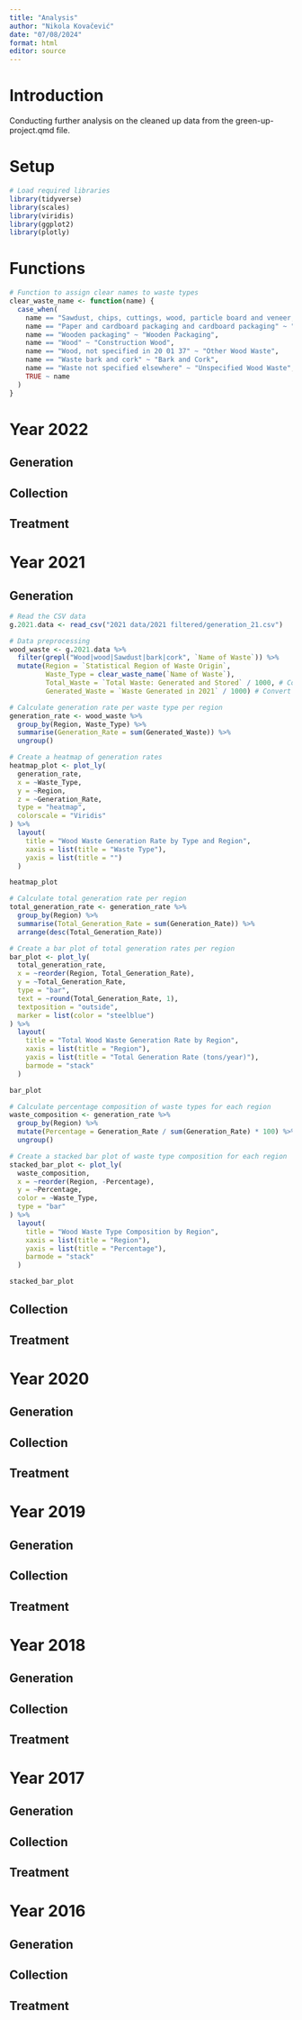 ```yaml
---
title: "Analysis"
author: "Nikola Kovačević"
date: "07/08/2024"
format: html
editor: source
---
```


# Introduction

Conducting further analysis on the cleaned up data from the green-up-project.qmd file.

# Setup

```r

# Load required libraries
library(tidyverse)
library(scales)
library(viridis)
library(ggplot2)
library(plotly)

```

# Functions

```r

# Function to assign clear names to waste types
clear_waste_name <- function(name) {
  case_when(
    name == "Sawdust, chips, cuttings, wood, particle board and veneer, not specified in 03 01 04" ~ "Sawdust and Wood Cuttings",
    name == "Paper and cardboard packaging and cardboard packaging" ~ "Paper and Cardboard Packaging",
    name == "Wooden packaging" ~ "Wooden Packaging",
    name == "Wood" ~ "Construction Wood",
    name == "Wood, not specified in 20 01 37" ~ "Other Wood Waste",
    name == "Waste bark and cork" ~ "Bark and Cork",
    name == "Waste not specified elsewhere" ~ "Unspecified Wood Waste",
    TRUE ~ name
  )
}

```

# Year 2022

## Generation

## Collection

## Treatment

# Year 2021

## Generation

```r

# Read the CSV data
g.2021.data <- read_csv("2021 data/2021 filtered/generation_21.csv")

# Data preprocessing
wood_waste <- g.2021.data %>%
  filter(grepl("Wood|wood|Sawdust|bark|cork", `Name of Waste`)) %>%
  mutate(Region = `Statistical Region of Waste Origin`,
         Waste_Type = clear_waste_name(`Name of Waste`),
         Total_Waste = `Total Waste: Generated and Stored` / 1000, # Convert to tons
         Generated_Waste = `Waste Generated in 2021` / 1000) # Convert to tons

# Calculate generation rate per waste type per region
generation_rate <- wood_waste %>%
  group_by(Region, Waste_Type) %>%
  summarise(Generation_Rate = sum(Generated_Waste)) %>%
  ungroup()

# Create a heatmap of generation rates
heatmap_plot <- plot_ly(
  generation_rate,
  x = ~Waste_Type,
  y = ~Region,
  z = ~Generation_Rate,
  type = "heatmap",
  colorscale = "Viridis"
) %>%
  layout(
    title = "Wood Waste Generation Rate by Type and Region",
    xaxis = list(title = "Waste Type"),
    yaxis = list(title = "")
  )

heatmap_plot

# Calculate total generation rate per region
total_generation_rate <- generation_rate %>%
  group_by(Region) %>%
  summarise(Total_Generation_Rate = sum(Generation_Rate)) %>%
  arrange(desc(Total_Generation_Rate))

# Create a bar plot of total generation rates per region
bar_plot <- plot_ly(
  total_generation_rate,
  x = ~reorder(Region, Total_Generation_Rate),
  y = ~Total_Generation_Rate,
  type = "bar",
  text = ~round(Total_Generation_Rate, 1),
  textposition = "outside",
  marker = list(color = "steelblue")
) %>%
  layout(
    title = "Total Wood Waste Generation Rate by Region",
    xaxis = list(title = "Region"),
    yaxis = list(title = "Total Generation Rate (tons/year)"),
    barmode = "stack"
  )

bar_plot

# Calculate percentage composition of waste types for each region
waste_composition <- generation_rate %>%
  group_by(Region) %>%
  mutate(Percentage = Generation_Rate / sum(Generation_Rate) * 100) %>%
  ungroup()

# Create a stacked bar plot of waste type composition for each region
stacked_bar_plot <- plot_ly(
  waste_composition,
  x = ~reorder(Region, -Percentage),
  y = ~Percentage,
  color = ~Waste_Type,
  type = "bar"
) %>%
  layout(
    title = "Wood Waste Type Composition by Region",
    xaxis = list(title = "Region"),
    yaxis = list(title = "Percentage"),
    barmode = "stack"
  )

stacked_bar_plot


```

## Collection

## Treatment

# Year 2020

## Generation

## Collection

## Treatment

# Year 2019

## Generation

## Collection

## Treatment

# Year 2018

## Generation

## Collection

## Treatment

# Year 2017

## Generation

## Collection

## Treatment

# Year 2016

## Generation

## Collection

## Treatment
